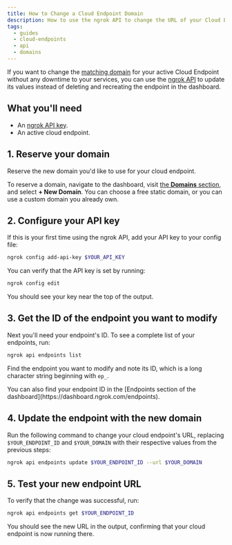 ```yaml
---
title: How to Change a Cloud Endpoint Domain
description: How to use the ngrok API to change the URL of your Cloud Endpoint with zero downtime.
tags:
  - guides
  - cloud-endpoints
  - api
  - domains
---
```


If you want to change the [matching domain](/universal-gateway/domains/) for your active Cloud Endpoint without any downtime to your services, you can use the [ngrok API](/api/) to update its values instead of deleting and recreating the endpoint in the dashboard.

## What you'll need

- An [ngrok API key](https://dashboard.ngrok.com/api-keys).
- An active cloud endpoint.

## 1. Reserve your domain

Reserve the new domain you'd like to use for your cloud endpoint.

To reserve a domain, navigate to the dashboard, visit [the **Domains** section](https://dashboard.ngrok.com/domains), and select **+ New Domain**.
You can choose a free static domain, or you can use a custom domain you already own.

## 2. Configure your API key

If this is your first time using the ngrok API, add your API key to your config file:

```bash
ngrok config add-api-key $YOUR_API_KEY
```

You can verify that the API key is set by running:

```bash
ngrok config edit
```

You should see your key near the top of the output.

## 3. Get the ID of the endpoint you want to modify

Next you'll need your endpoint's ID.
To see a complete list of your endpoints, run:

```bash
ngrok api endpoints list
```

Find the endpoint you want to modify and note its ID, which is a long character string beginning with `ep_`.

<Info>
You can also find your endpoint ID in the [Endpoints section of the dashboard](https://dashboard.ngrok.com/endpoints).
</Info>

## 4. Update the endpoint with the new domain

Run the following command to change your cloud endpoint's URL, replacing `$YOUR_ENDPOINT_ID` and `$YOUR_DOMAIN` with their respective values from the previous steps:

```bash
ngrok api endpoints update $YOUR_ENDPOINT_ID --url $YOUR_DOMAIN
```

## 5. Test your new endpoint URL

To verify that the change was successful, run:

```bash
ngrok api endpoints get $YOUR_ENDPOINT_ID
```

You should see the new URL in the output, confirming that your cloud endpoint is now running there.
